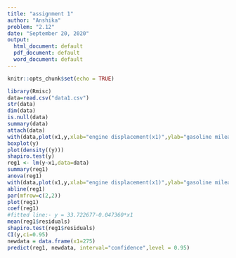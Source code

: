 ---
title: "assignment 1"
author: "Anshika"
problem: "2.12"
date: "September 20, 2020"
output:
  html_document: default
  pdf_document: default
  word_document: default
---

```{r setup, include=FALSE}
knitr::opts_chunk$set(echo = TRUE)
```

```{r}
library(Rmisc)
data=read.csv("data1.csv")
str(data)
dim(data)
is.null(data)
summary(data)
attach(data)
with(data,plot(x1,y,xlab="engine displacement(x1)",ylab="gasoline mileage(y)"))
boxplot(y)
plot(density((y)))
shapiro.test(y)
reg1 <- lm(y~x1,data=data) 
summary(reg1)
anova(reg1)
with(data,plot(x1,y,xlab="engine displacement(x1)",ylab="gasoline mileage(y)"))
abline(reg1)
par(mfrow=c(2,2))
plot(reg1)
coef(reg1)
#fitted line:- y = 33.722677-0.047360*x1
mean(reg1$residuals)
shapiro.test(reg1$residuals)
CI(y,ci=0.95)
newdata = data.frame(x1=275)
predict(reg1, newdata, interval="confidence",level = 0.95) 

 
```

